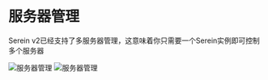 # 服务器管理

Serein v2已经支持了多服务器管理，这意味着你只需要一个Serein实例即可控制多个服务器

![服务器管理](./servers.png#light)
![服务器管理](./servers_dark.png#dark)
